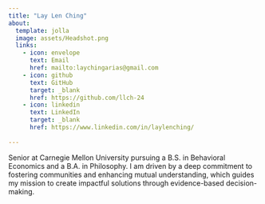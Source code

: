 ```yaml
---
title: "Lay Len Ching"
about: 
  template: jolla
  image: assets/Headshot.png
  links:
    - icon: envelope
      text: Email
      href: mailto:laychingarias@gmail.com
    - icon: github
      text: GitHub
      target: _blank
      href: https://github.com/llch-24
    - icon: linkedin
      text: LinkedIn
      target: _blank
      href: https://www.linkedin.com/in/laylenching/
      
---
```


Senior at Carnegie Mellon University pursuing a B.S. in Behavioral Economics and a B.A. in Philosophy. I am driven by a deep commitment to fostering communities and enhancing mutual understanding, which guides my mission to create impactful solutions through evidence-based decision-making.